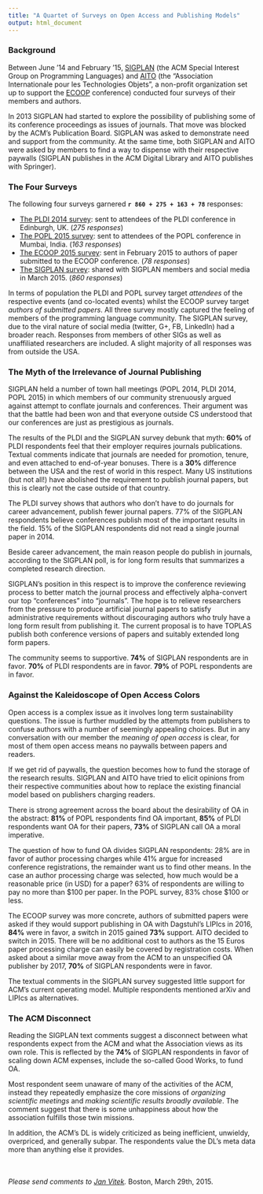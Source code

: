 ```yaml
---
title: "A Quartet of Surveys on Open Access and Publishing Models"
output: html_document
---
```


### Background

Between June '14 and February '15, [SIGPLAN](http://sigplan.org) (the ACM Special Interest Group on Programming Languages) and [AITO](http://www.aito.org) (the "Association Internationale pour les Technologies Objets", a non-profit organization set up to support the [ECOOP](http://2015.ecoop.org) conference) conducted four surveys of their members and authors.

In 2013 SIGPLAN had started to explore the possibility of publishing some of its conference proceedings as issues of journals. That move was blocked by the ACM's Publication Board. SIGPLAN was asked to demonstrate need and support from the community. At the same time, both SIGPLAN and AITO were asked by members to find a way to dispense with their respective paywalls (SIGPLAN publishes in the ACM Digital Library and AITO publishes with Springer).

### The Four Surveys

The following four surveys garnered <b>`r 860 + 275 + 163 + 78`</b> responses:

  * [The PLDI 2014 survey](http://janvitek.org/who/pldi/): sent to  attendees of the PLDI conference in Edinburgh, UK.  (_275 responses_)
  * [The POPL 2015 survey](http://janvitek.org/who/popl/): sent to  attendees of the POPL conference in Mumbai, India. (_163 responses_)
  * [The ECOOP 2015 survey](http://janvitek.org/who/ecoop/): sent in February 2015 to  authors of paper submitted to the ECOOP conference.  (_78 responses_)
  * [The SIGPLAN survey](http://janvitek.org/whoowns.html): shared with SIGPLAN members and social media in March 2015. (_860 responses_)

In terms of population the PLDI and POPL survey target _attendees_ of the respective events (and co-located events) whilst the ECOOP survey target _authors of submitted papers_. All three survey mostly captured the feeling of members of the programming language community. 
The SIGPLAN survey, due to the viral nature of social media (twitter, G+, FB, LinkedIn) had a broader reach. Responses from members of other SIGs as well as unaffiliated researchers are included.  A slight majority of all responses was from outside the USA.

### The Myth of the Irrelevance of Journal Publishing

SIGPLAN held a number of town hall meetings (POPL 2014, PLDI 2014, POPL 2015) in which members of our community strenuously argued against attempt to conflate journals and conferences.  Their argument was that the battle had been won and that everyone outside CS understood that our conferences are just as prestigious as journals.

The results of the PLDI and the SIGPLAN survey debunk that myth: __60%__ of PLDI respondents feel that their employer requires journals publications. Textual comments indicate that journals are needed for promotion, tenure, and even attached to end-of-year bonuses. 
There is a __30%__ difference between the USA and the rest of world in this respect. Many US institutions (but not all!) have abolished the requirement to publish journal papers, but this is clearly not the case outside of that country.

The PLDI survey shows that authors who don't have to do journals for career advancement, publish fewer journal papers. 77% of the SIGPLAN respondents believe conferences publish most of the important results in the field. 15% of the SIGPLAN respondents did not read a single journal paper in 2014.

Beside career advancement, the main reason people do publish in journals, according to the SIGPLAN poll, is for long form results that summarizes a completed research direction.

SIGPLAN's position in this respect is to improve the conference reviewing process to better match the journal process and effectively alpha-convert our top "conferences" into "journals". The hope is to relieve researchers from the pressure to produce artificial journal papers to satisfy administrative requirements without discouraging authors who truly have a long form result from publishing it. The current proposal is to have TOPLAS publish both conference versions of papers and suitably extended long form papers.

The community seems to supportive. __74%__ of SIGPLAN respondents are in favor.  __70%__ of PLDI respondents are in favor.  __79%__ of POPL respondents are in favor.

### Against the Kaleidoscope of Open Access Colors

Open access is a complex issue as it involves long term sustainability questions. The issue is further muddled by the attempts from publishers to confuse authors with a number of seemingly appealing choices.  But in any conversation with our member the _meaning of open access_ is clear, for most of them open access means no paywalls between papers and readers. 

If we get rid of paywalls, the question becomes how to fund the storage of the research results. SIGPLAN and AITO have tried to elicit opinions from their respective communities about how to replace the existing financial model based on publishers charging readers.

There is strong agreement across the board about the desirability of OA in the abstract:  __81%__ of POPL respondents find OA important, __85%__ of PLDI respondents want OA for their papers, __73%__ of SIGPLAN call OA a moral imperative.  

The question of how to fund OA divides SIGPLAN respondents: 28% are in favor of author processing charges while 41% argue for increased conference registrations, the remainder want us to find other means.  In the case an author processing charge was selected, how much would be a reasonable price (in USD) for a paper? 63% of respondents are willing to pay no more than $100 per paper. In the POPL survey,  83% chose $100 or less.

The ECOOP survey was more concrete, authors of submitted papers were asked if they would support publishing in OA with Dagstuhl's LIPIcs  in 2016, __84%__ were in favor, a switch in 2015 gained __73%__ support.  AITO decided to switch in 2015.  There will be no additional cost to authors as the 15 Euros paper processing charge can easily be covered by registration costs.   When asked about a similar move away from the ACM to an unspecified OA publisher by 2017, __70%__ of SIGPLAN respondents were in favor.

The textual comments in the SIGPLAN survey suggested little support for ACM's current operating model. Multiple respondents mentioned arXiv and LIPIcs as alternatives.

### The ACM Disconnect

Reading the SIGPLAN text comments suggest a disconnect between what respondents expect from the ACM and what the Association views as its own role.  This is reflected by the __74%__ of SIGPLAN respondents in favor of scaling down ACM expenses, include the so-called Good Works, to fund OA.

Most respondent seem unaware of many of the activities of the ACM, instead they repeatedly emphasize the core missions of _organizing scientific meetings_ and _making scientific results broadly available_.  The comment suggest that there is some unhappiness about how the association fulfills those twin missions.

In addition, the ACM's DL is widely criticized as being inefficient, unwieldy, overpriced, and generally subpar. The respondents value the DL's meta data more than anything else it provides.

<br>
<br>
_Please send comments to [Jan Vitek](http://janvitek.org)._  Boston, March 29th, 2015.


